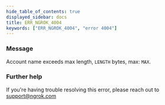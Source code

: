 ```yaml
---
hide_table_of_contents: true
displayed_sidebar: docs
title: ERR_NGROK_4004
keywords: ["ERR_NGROK_4004", "error 4004"]
---
```


### Message

Account name exceeds max length, `LENGTH` bytes, max: `MAX`.

### Further help

If you're having trouble resolving this error, please reach out to [support@ngrok.com](mailto:support@ngrok.com?subject=Help%20with%20ERR_NGROK_4004)
